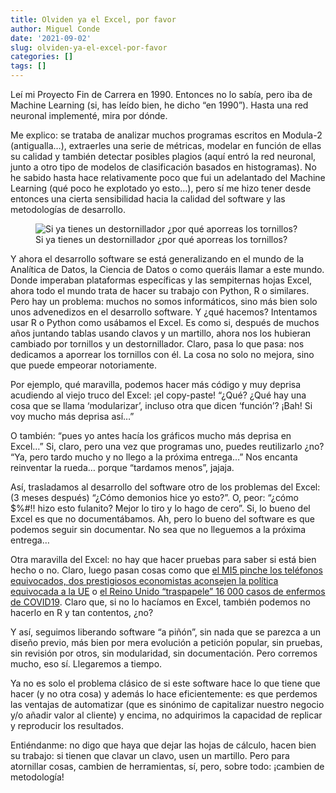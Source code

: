 ```yaml
---
title: Olviden ya el Excel, por favor
author: Miguel Conde
date: '2021-09-02'
slug: olviden-ya-el-excel-por-favor
categories: []
tags: []
---
```


Leí mi Proyecto Fin de Carrera en 1990. Entonces no lo sabía, pero iba de Machine Learning (si, has leído bien, he dicho "en 1990"). Hasta una red neuronal implementé, mira por dónde.

Me explico: se trataba de analizar muchos programas escritos en Modula-2 (antigualla...), extraerles una serie de métricas, modelar en función de ellas su calidad y también detectar posibles plagios (aquí entró la red neuronal, junto a otro tipo de modelos de clasificación basados en histogramas). No he sabido hasta hace relativamente poco que fui un adelantado del Machine Learning (qué poco he explotado yo esto...), pero sí me hizo tener desde entonces una cierta sensibilidad hacia la calidad del software y las metodologías de desarrollo.

![Si ya tienes un destornillador ¿por qué aporreas los tornillos?](https://i0.wp.com/es100x100datascience.com/wp-content/uploads/2020/12/madera-clavo-y-martillo.jpg?resize=442%252C332&ssl=1)

Y ahora el desarrollo software se está generalizando en el mundo de la Analítica de Datos, la Ciencia de Datos o como queráis llamar a este mundo. Donde imperaban plataformas específicas y las sempiternas hojas Excel, ahora todo el mundo trata de hacer su trabajo con Python, R o similares. Pero hay un problema: muchos no somos informáticos, sino más bien solo unos advenedizos en el desarrollo software. Y ¿qué hacemos? Intentamos usar R o Python como usábamos el Excel. Es como si, después de muchos años juntando tablas usando clavos y un martillo, ahora nos los hubieran cambiado por tornillos y un destornillador. Claro, pasa lo que pasa: nos dedicamos a aporrear los tornillos con él. La cosa no solo no mejora, sino que puede empeorar notoriamente.

Por ejemplo, qué maravilla, podemos hacer más código y muy deprisa acudiendo al viejo truco del Excel: ¡el copy-paste! "¿Qué? ¿Qué hay una cosa que se llama 'modularizar', incluso otra que dicen 'función'? ¡Bah! Si voy mucho más deprisa así..."

O también: "pues yo antes hacía los gráficos mucho más deprisa en Excel..." Si, claro, pero una vez que programas uno, puedes reutilizarlo ¿no? "Ya, pero tardo mucho y no llego a la próxima entrega..." Nos encanta reinventar la rueda... porque "tardamos menos", jajaja.

Así, trasladamos al desarrollo del software otro de los problemas del Excel: (3 meses después) "¿Cómo demonios hice yo esto?". O, peor: "¿cómo \$%\#!! hizo esto fulanito? Mejor lo tiro y lo hago de cero". Si, lo bueno del Excel es que no documentábamos. Ah, pero lo bueno del software es que podemos seguir sin documentar. No sea que no lleguemos a la próxima entrega...

Otra maravilla del Excel: no hay que hacer pruebas para saber si está bien hecho o no. Claro, luego pasan cosas como que [el MI5 pinche los teléfonos equivocados, dos prestigiosos economistas aconsejen la política equivocada a la UE](https://www.teampay.co/insights/biggest-excel-mistakes-of-all-time/) o [el Reino Unido "traspapele" 16 000 casos de enfermos de COVID19](https://www.redaccionmedica.com/secciones/sanidad-hoy/covid-reino-unido-pierden-16000-positivos-9989). Claro que, si no lo hacíamos en Excel, también podemos no hacerlo en R y tan contentos, ¿no?

Y así, seguimos liberando software "a piñón", sin nada que se parezca a un diseño previo, más bien por mera evolución a petición popular, sin pruebas, sin revisión por otros, sin modularidad, sin documentación. Pero corremos mucho, eso sí. Llegaremos a tiempo.

Ya no es solo el problema clásico de si este software hace lo que tiene que hacer (y no otra cosa) y además lo hace eficientemente: es que perdemos las ventajas de automatizar (que es sinónimo de capitalizar nuestro negocio y/o añadir valor al cliente) y encima, no adquirimos la capacidad de replicar y reproducir los resultados.

Entiéndanme: no digo que haya que dejar las hojas de cálculo, hacen bien su trabajo: si tienen que clavar un clavo, usen un martillo. Pero para atornillar cosas, cambien de herramientas, sí, pero, sobre todo: ¡cambien de metodología!
